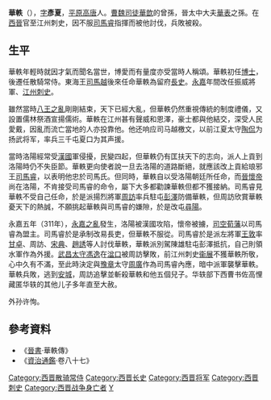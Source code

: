 '''華軼'''（{{bd|？||311年|catIdx=H}}），[[表字|字]]'''彥夏'''，[[平原|平原]][[高唐|高唐]]人。[[曹魏|曹魏]][[司徒|司徒]][[華歆|華歆]]的曾孫，晉太中大夫[[华表_(人物)|華表]]之孫。在[[西晉|西晉]]官至江州刺史，因不服[[司馬睿|司馬睿]]指揮而被他討伐，兵敗被殺。

== 生平 ==
華軼年輕時就因才氣而聞名當世，博愛而有量度亦受當時人稱頌。華軼初任[[博士|博士]]，後遷任散騎常侍。東海王[[司馬越|司馬越]]後來任命華軼為留府[[長史|長史]]。[[永嘉|永嘉]]年間改任振威將軍、[[江州|江州]][[刺史|刺史]]。

雖然當時[[八王之亂|八王之亂]]剛剛結束，天下已經大亂，但華軼仍然重視傳統的制度禮儀，又設置儒林祭酒宣揚儒術。華軼在江州甚有聲威和恩澤，豪士都與他結交，深受人民愛戴，因亂而流亡當地的人亦投靠他。他还响应司马越檄文，以前江夏太守[[陶侃|陶侃]]为扬武将军，率兵三千屯夏口为其声援。

當時洛陽經常受[[前趙|漢國]]軍侵擾，民變四起，但華軼仍有匡扶天下的志向，派人上貢到洛陽時仍不失臣節。華軼更向使者說一旦去洛陽的道路斷絕，就應該改上貢給琅邪王[[司馬睿|司馬睿]]，以表明他忠於司馬氏。但同時，華軼自以受洛陽朝廷所任命，而[[晉懷帝|晉懷帝]]尚在洛陽，不肯接受司馬睿的命令，屬下大多都勸諫華軼但都不獲接納。司馬睿見華軼不受自己任命，於是派揚烈將軍[[周訪|周訪]]率兵駐屯[[彭澤|彭澤]]防備華軼，但周訪欣賞華軼憂天下的熱誠，不願挑起華軼與司馬睿的嫌隙，於是改屯[[尋陽|尋陽]]。

永嘉五年（311年），[[永嘉之亂|永嘉之亂]]發生，洛陽被漢國攻陷，懷帝被擄，[[司空|司空]][[荀藩|荀藩]]以司馬睿為盟主。司馬睿於是承制改易長吏，但華軼不服從。司馬睿於是派左將軍[[王敦|王敦]]率[[甘卓|甘卓]]、周訪、[[宋典|宋典]]、[[趙誘|趙誘]]等人討伐華軼，華軼派別駕陳雄駐屯彭澤抵抗，自己則領水軍作為外援。[[鄂州|武昌]][[太守|太守]][[馮逸|馮逸]]在[[湓口|湓口]]被周訪擊敗，前江州刺史[[衞展|衞展]]不獲華軼所敬，心中久有不滿，至此時決定與[[豫章|豫章]]太守[[周廣|周廣]]作為司馬睿內應，暗中派軍襲擊華軼。華軼兵敗，逃到[[安城|安城]]，周訪追擊並斬殺華軼和他五個兒子。华轶部下西曹书佐高悝藏匿华轶的其他儿子多年直至大赦。

外孙许恂。

== 參考資料 ==
*《[[晉書|晉書]]·華軼傳》
*《[[資治通鑑|資治通鑑]]·卷八十七》


[[Category:西晋散骑常侍|Category:西晋散骑常侍]]
[[Category:西晋长史|Category:西晋长史]]
[[Category:西晋将军|Category:西晋将军]]
[[Category:西晋刺史|Category:西晋刺史]]
[[Category:西晋战争身亡者|Category:西晋战争身亡者]]
[[Category:華姓|Y]]